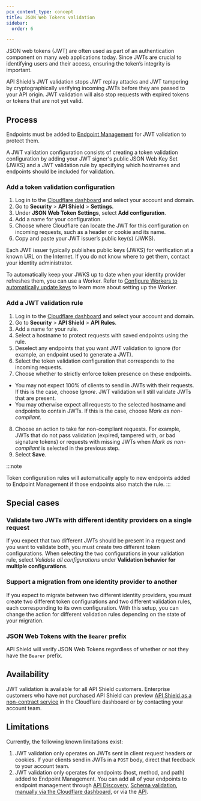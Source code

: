 ```yaml
---
pcx_content_type: concept
title: JSON Web Tokens validation
sidebar:
  order: 6

---
```



<GlossaryTooltip term="JSON web token (JWT)">JSON web tokens (JWT)</GlossaryTooltip> are often used as part of an authentication component on many web applications today. Since JWTs are crucial to identifying users and their access, ensuring the token’s integrity is important.

API Shield’s JWT validation stops JWT replay attacks and JWT tampering by cryptographically verifying incoming JWTs before they are passed to your API origin. JWT validation will also stop requests with expired tokens or tokens that are not yet valid.

## Process

Endpoints must be added to [Endpoint Management](/api-shield/management-and-monitoring/) for JWT validation to protect them.

A JWT validation configuration consists of creating a token validation configuration by adding your JWT signer's public JSON Web Key Set (JWKS) and a JWT validation rule by specifying which hostnames and endpoints should be included for validation.

### Add a token validation configuration

1. Log in to the [Cloudflare dashboard](https://dash.cloudflare.com/login) and select your account and domain.
2. Go to **Security** > **API Shield** > **Settings**.
3. Under **JSON Web Token Settings**, select **Add configuration**.
4. Add a name for your configuration.
5. Choose where Cloudflare can locate the JWT for this configuration on incoming requests, such as a header or cookie and its name.
6. Copy and paste your JWT issuer’s public key(s) (JWKS).

Each JWT issuer typically publishes public keys (JWKS) for verification at a known URL on the Internet. If you do not know where to get them, contact your identity administrator.

To automatically keep your JWKS up to date when your identity provider refreshes them, you can use a Worker. Refer to [Configure Workers to automatically update keys](/api-shield/security/jwt-validation/jwt-worker/) to learn more about setting up the Worker.

### Add a JWT validation rule

1. Log in to the [Cloudflare dashboard](https://dash.cloudflare.com/login) and select your account and domain.
2. Go to **Security** > **API Shield** > **API Rules**.
3. <a id="rule-form"/>
   Add a name for your rule.
4. Select a hostname to protect requests with saved endpoints using the rule.
5. Deselect any endpoints that you want JWT validation to ignore (for example, an endpoint used to generate a JWT).
6. Select the token validation configuration that corresponds to the incoming requests.
7. Choose whether to strictly enforce token presence on these endpoints.
  - You may not expect 100% of clients to send in JWTs with their requests. If this is the case, choose *Ignore*. JWT validation will still validate JWTs that are present.
  - You may otherwise expect all requests to the selected hostname and endpoints to contain JWTs. If this is the case, choose *Mark as non-compliant*.
8. Choose an action to take for non-compliant requests. For example, JWTs that do not pass validation (expired, tampered with, or bad signature tokens) or requests with missing JWTs when *Mark as non-compliant* is selected in the previous step.
9. Select **Save**.

:::note

Token configuration rules will automatically apply to new endpoints added to Endpoint Management if those endpoints also match the rule. 
:::

## Special cases

### Validate two JWTs with different identity providers on a single request

If you expect that two different JWTs should be present in a request and you want to validate both, you must create two different token configurations. When selecting the two configurations in your validation rule, select *Validate all configurations* under **Validation behavior for multiple configurations**.

### Support a migration from one identity provider to another

If you expect to migrate between two different identity providers, you must create two different token configurations and two different validation rules, each corresponding to its own configuration. With this setup, you can change the action for different validation rules depending on the state of your migration.

### JSON Web Tokens with the `Bearer` prefix

API Shield will verify JSON Web Tokens regardless of whether or not they have the `Bearer` prefix.

## Availability

JWT validation is available for all API Shield customers. Enterprise customers who have not purchased API Shield can preview [API Shield as a non-contract service](https://dash.cloudflare.com/?to=/:account/:zone/security/api-shield) in the Cloudflare dashboard or by contacting your account team.

## Limitations

Currently, the following known limitations exist:

1. JWT validation only operates on JWTs sent in client request headers or cookies. If your clients send in JWTs in a `POST` body, direct that feedback to your account team.
2. JWT validation only operates for <GlossaryTooltip term="API endpoint">endpoints</GlossaryTooltip> (host, method, and path) added to Endpoint Management. You can add all of your endpoints to endpoint management through [API Discovery](/api-shield/management-and-monitoring/#add-endpoints-from-api-discovery), [Schema validation](/api-shield/management-and-monitoring/#add-endpoints-from-schema-validation), [manually via the Cloudflare dashboard](/api-shield/management-and-monitoring/#add-endpoints-manually), or via the [API](/api/resources/api_gateway/subresources/operations/methods/create/).
